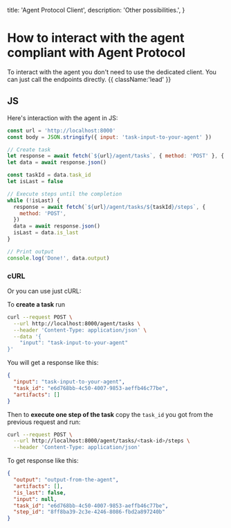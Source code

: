   title: 'Agent Protocol Client',
  description: 'Other possibilities.',
}


# How to interact with the agent compliant with Agent Protocol

To interact with the agent you don't need to use the dedicated client.
You can just call the endpoints directly. {{ className:'lead' }}

## JS

Here's interaction with the agent in JS:

```js
const url = 'http://localhost:8000'
const body = JSON.stringify({ input: 'task-input-to-your-agent' })

// Create task
let response = await fetch(`${url}/agent/tasks`, { method: 'POST' }, { body })
let data = await response.json()

const taskId = data.task_id
let isLast = false

// Execute steps until the completion
while (!isLast) {
  response = await fetch(`${url}/agent/tasks/${taskId}/steps`, {
    method: 'POST',
  })
  data = await response.json()
  isLast = data.is_last
}

// Print output
console.log('Done!', data.output)
```

### cURL

Or you can use just cURL:

To **create a task** run

```sh
curl --request POST \
  --url http://localhost:8000/agent/tasks \
  --header 'Content-Type: application/json' \
  --data '{
	"input": "task-input-to-your-agent"
}'
```

You will get a response like this:

```json
{
  "input": "task-input-to-your-agent",
  "task_id": "e6d768bb-4c50-4007-9853-aeffb46c77be",
  "artifacts": []
}
```

Then to **execute one step of the task** copy the `task_id` you got from the
previous request and run:

```sh
curl --request POST \
  --url http://localhost:8000/agent/tasks/<task-id>/steps \
  --header 'Content-Type: application/json'
```

To get response like this:

```json
{
  "output": "output-from-the-agent",
  "artifacts": [],
  "is_last": false,
  "input": null,
  "task_id": "e6d768bb-4c50-4007-9853-aeffb46c77be",
  "step_id": "8ff8ba39-2c3e-4246-8086-fbd2a897240b"
}
```
